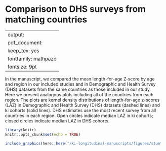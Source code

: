 # Comparison to DHS surveys from matching countries {#DHS}

---
output:
  pdf_document:
    keep_tex: yes
fontfamily: mathpazo
fontsize: 9pt
---

\raggedright

In the manuscript, we compared the mean length-for-age Z-score by age and region in our included studies and in Demographic and Health Survey (DHS) datasets from the same countries as those included in our study. Here we present analogous plots including all of the countries from each region. The plots are kernel density distributions of length-for-age z-scores (LAZ) in Demographic and Health Survey (DHS) datasets (dashed lines) and ki cohorts (solid lines). DHS estimates use the most recent survey from all countries in each region. Open circles indicate median LAZ in ki cohorts; closed circles indicate median LAZ in DHS cohorts. 


```r
library(knitr)
knitr::opts_chunk$set(echo = TRUE)
```


```r
include_graphics(here::here("/ki-longitudinal-manuscripts/figures/stunting/fig-laz-2-density_dhs-overall_region--allage-primary.png"))
```

